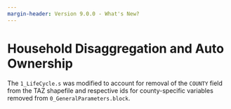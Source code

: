 ```yaml
---
margin-header: Version 9.0.0 - What's New?
---
```


# Household Disaggregation and Auto Ownership

The `1_LifeCycle.s` was modified to account for removal of the `COUNTY` field from the TAZ shapefile and respective ids for county-specific variables removed from `0_GeneralParameters.block`.
